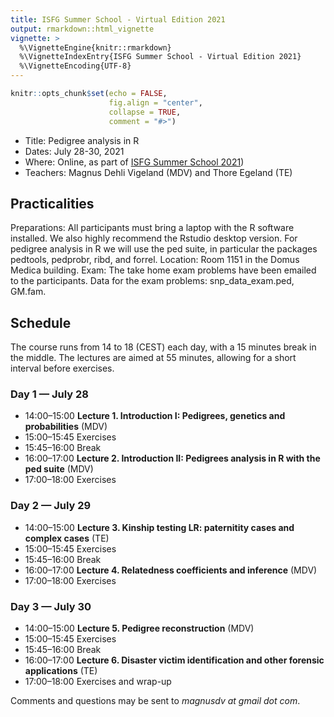 ```yaml
---
title: ISFG Summer School - Virtual Edition 2021
output: rmarkdown::html_vignette
vignette: >
  %\VignetteEngine{knitr::rmarkdown}
  %\VignetteIndexEntry{ISFG Summer School - Virtual Edition 2021}
  %\VignetteEncoding{UTF-8}
---
```


```r
knitr::opts_chunk$set(echo = FALSE, 
                      fig.align = "center",
                      collapse = TRUE,
                      comment = "#>")
```

* Title: Pedigree analysis in R
* Dates: July 28-30, 2021
* Where: Online, as part of [ISFG Summer School 2021](https://isfgsummerschool.events.idloom.com/virtual-edition-2021))
* Teachers: Magnus Dehli Vigeland (MDV) and Thore Egeland (TE)

## Practicalities
Preparations: All participants must bring a laptop with the R software installed. We also highly recommend the Rstudio desktop version. For pedigree analysis in R we will use the ped suite, in particular the packages pedtools, pedprobr, ribd, and forrel.
Location: Room 1151 in the Domus Medica building.
Exam: The take home exam problems have been emailed to the participants. Data for the exam problems: snp_data_exam.ped, GM.fam.

## Schedule
The course runs from 14 to 18 (CEST) each day, with a 15 minutes break in the middle. The lectures are aimed at 55 minutes, allowing for a short interval before exercises.

### Day 1 — July 28

* 14:00–15:00 **Lecture 1. Introduction I: Pedigrees, genetics and probabilities** (MDV)
* 15:00–15:45 Exercises
* 15:45–16:00 Break
* 16:00–17:00 **Lecture 2. Introduction II: Pedigrees analysis in R with the ped suite** (MDV)
* 17:00–18:00 Exercises

### Day 2 — July 29
* 14:00–15:00 **Lecture 3. Kinship testing LR: paternitity cases and complex cases** (TE)
* 15:00–15:45 Exercises
* 15:45–16:00 Break
* 16:00–17:00 **Lecture 4. Relatedness coefficients and inference** (MDV)
* 17:00–18:00 Exercises

### Day 3 — July 30
* 14:00–15:00 **Lecture 5. Pedigree reconstruction** (MDV)
* 15:00–15:45 Exercises
* 15:45–16:00 Break
* 16:00–17:00 **Lecture 6. Disaster victim identification and other forensic applications** (TE)
* 17:00–18:00 Exercises and wrap-up

Comments and questions may be sent to *magnusdv at gmail dot com*.

